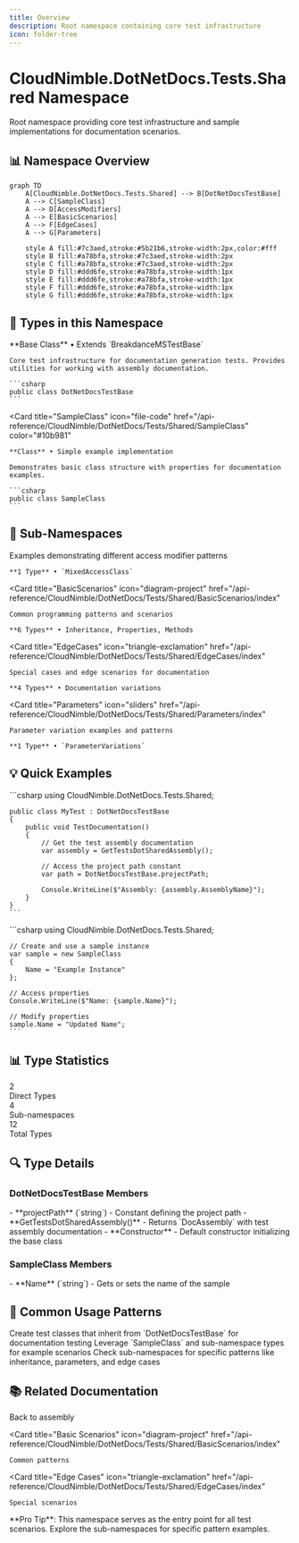 ```yaml
---
title: Overview
description: Root namespace containing core test infrastructure
icon: folder-tree
---
```


# CloudNimble.DotNetDocs.Tests.Shared Namespace

<Note>
  Root namespace providing core test infrastructure and sample implementations for documentation scenarios.
</Note>

## 📊 Namespace Overview

```mermaid
graph TD
    A[CloudNimble.DotNetDocs.Tests.Shared] --> B[DotNetDocsTestBase]
    A --> C[SampleClass]
    A --> D[AccessModifiers]
    A --> E[BasicScenarios]
    A --> F[EdgeCases]
    A --> G[Parameters]
    
    style A fill:#7c3aed,stroke:#5b21b6,stroke-width:2px,color:#fff
    style B fill:#a78bfa,stroke:#7c3aed,stroke-width:2px
    style C fill:#a78bfa,stroke:#7c3aed,stroke-width:2px
    style D fill:#ddd6fe,stroke:#a78bfa,stroke-width:1px
    style E fill:#ddd6fe,stroke:#a78bfa,stroke-width:1px
    style F fill:#ddd6fe,stroke:#a78bfa,stroke-width:1px
    style G fill:#ddd6fe,stroke:#a78bfa,stroke-width:1px
```

## 🎯 Types in this Namespace

<CardGroup cols={2}>
  <Card 
    title="DotNetDocsTestBase" 
    icon="cube"
    href="/api-reference/CloudNimble/DotNetDocs/Tests/Shared/DotNetDocsTestBase"
    color="#7c3aed"
  >
    **Base Class** • Extends `BreakdanceMSTestBase`
    
    Core test infrastructure for documentation generation tests. Provides utilities for working with assembly documentation.
    
    ```csharp
    public class DotNetDocsTestBase
    ```
  </Card>
  
  <Card 
    title="SampleClass" 
    icon="file-code"
    href="/api-reference/CloudNimble/DotNetDocs/Tests/Shared/SampleClass"
    color="#10b981"
  >
    **Class** • Simple example implementation
    
    Demonstrates basic class structure with properties for documentation examples.
    
    ```csharp
    public class SampleClass
    ```
  </Card>
</CardGroup>

## 📁 Sub-Namespaces

<CardGroup cols={2}>
  <Card 
    title="AccessModifiers" 
    icon="lock"
    href="/api-reference/CloudNimble/DotNetDocs/Tests/Shared/AccessModifiers/index"
  >
    Examples demonstrating different access modifier patterns
    
    **1 Type** • `MixedAccessClass`
  </Card>
  
  <Card 
    title="BasicScenarios" 
    icon="diagram-project"
    href="/api-reference/CloudNimble/DotNetDocs/Tests/Shared/BasicScenarios/index"
  >
    Common programming patterns and scenarios
    
    **6 Types** • Inheritance, Properties, Methods
  </Card>
  
  <Card 
    title="EdgeCases" 
    icon="triangle-exclamation"
    href="/api-reference/CloudNimble/DotNetDocs/Tests/Shared/EdgeCases/index"
  >
    Special cases and edge scenarios for documentation
    
    **4 Types** • Documentation variations
  </Card>
  
  <Card 
    title="Parameters" 
    icon="sliders"
    href="/api-reference/CloudNimble/DotNetDocs/Tests/Shared/Parameters/index"
  >
    Parameter variation examples and patterns
    
    **1 Type** • `ParameterVariations`
  </Card>
</CardGroup>

## 💡 Quick Examples

<Tabs>
  <Tab title="Using DotNetDocsTestBase">
    ```csharp
    using CloudNimble.DotNetDocs.Tests.Shared;
    
    public class MyTest : DotNetDocsTestBase
    {
        public void TestDocumentation()
        {
            // Get the test assembly documentation
            var assembly = GetTestsDotSharedAssembly();
            
            // Access the project path constant
            var path = DotNetDocsTestBase.projectPath;
            
            Console.WriteLine($"Assembly: {assembly.AssemblyName}");
        }
    }
    ```
  </Tab>
  
  <Tab title="Using SampleClass">
    ```csharp
    using CloudNimble.DotNetDocs.Tests.Shared;
    
    // Create and use a sample instance
    var sample = new SampleClass
    {
        Name = "Example Instance"
    };
    
    // Access properties
    Console.WriteLine($"Name: {sample.Name}");
    
    // Modify properties
    sample.Name = "Updated Name";
    ```
  </Tab>
</Tabs>

## 📊 Type Statistics

<Frame>
  <div style={{ display: 'grid', gridTemplateColumns: 'repeat(3, 1fr)', gap: '20px', padding: '20px' }}>
    <div style={{ textAlign: 'center', padding: '20px', background: '#f3f4f6', borderRadius: '8px' }}>
      <div style={{ fontSize: '2em', fontWeight: 'bold', color: '#7c3aed' }}>2</div>
      <div>Direct Types</div>
    </div>
    <div style={{ textAlign: 'center', padding: '20px', background: '#f3f4f6', borderRadius: '8px' }}>
      <div style={{ fontSize: '2em', fontWeight: 'bold', color: '#10b981' }}>4</div>
      <div>Sub-namespaces</div>
    </div>
    <div style={{ textAlign: 'center', padding: '20px', background: '#f3f4f6', borderRadius: '8px' }}>
      <div style={{ fontSize: '2em', fontWeight: 'bold', color: '#f59e0b' }}>12</div>
      <div>Total Types</div>
    </div>
  </div>
</Frame>

## 🔍 Type Details

### DotNetDocsTestBase Members

<Accordion title="Fields">
  - **projectPath** (`string`) - Constant defining the project path
</Accordion>

<Accordion title="Methods">
  - **GetTestsDotSharedAssembly()** - Returns `DocAssembly` with test assembly documentation
  - **Constructor** - Default constructor initializing the base class
</Accordion>

### SampleClass Members

<Accordion title="Properties">
  - **Name** (`string`) - Gets or sets the name of the sample
</Accordion>

## 🚀 Common Usage Patterns

<Steps>
  <Step title="Extend DotNetDocsTestBase">
    Create test classes that inherit from `DotNetDocsTestBase` for documentation testing
  </Step>
  
  <Step title="Use Sample Classes">
    Leverage `SampleClass` and sub-namespace types for example scenarios
  </Step>
  
  <Step title="Explore Patterns">
    Check sub-namespaces for specific patterns like inheritance, parameters, and edge cases
  </Step>
</Steps>

## 📚 Related Documentation

<CardGroup cols={3}>
  <Card 
    title="Assembly Overview" 
    icon="cube"
    href="/api-reference/index"
  >
    Back to assembly
  </Card>
  
  <Card 
    title="Basic Scenarios" 
    icon="diagram-project"
    href="/api-reference/CloudNimble/DotNetDocs/Tests/Shared/BasicScenarios/index"
  >
    Common patterns
  </Card>
  
  <Card 
    title="Edge Cases" 
    icon="triangle-exclamation"
    href="/api-reference/CloudNimble/DotNetDocs/Tests/Shared/EdgeCases/index"
  >
    Special scenarios
  </Card>
</CardGroup>

<Info>
  **Pro Tip**: This namespace serves as the entry point for all test scenarios. Explore the sub-namespaces for specific pattern examples.
</Info>